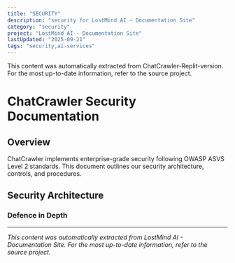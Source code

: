 ```yaml
---
title: "SECURITY"
description: "security for LostMind AI - Documentation Site"
category: "security"
project: "LostMind AI - Documentation Site"
lastUpdated: "2025-09-21"
tags: "security,ai-services"
---
```


<Info>
This content was automatically extracted from ChatCrawler-Replit-version.
For the most up-to-date information, refer to the source project.
</Info>

# ChatCrawler Security Documentation

## Overview

ChatCrawler implements enterprise-grade security following OWASP ASVS Level 2 standards. This document outlines our security architecture, controls, and procedures.

## Security Architecture

### Defence in Depth


---
*This content was automatically extracted from LostMind AI - Documentation Site. For the most up-to-date information, refer to the source project.*
